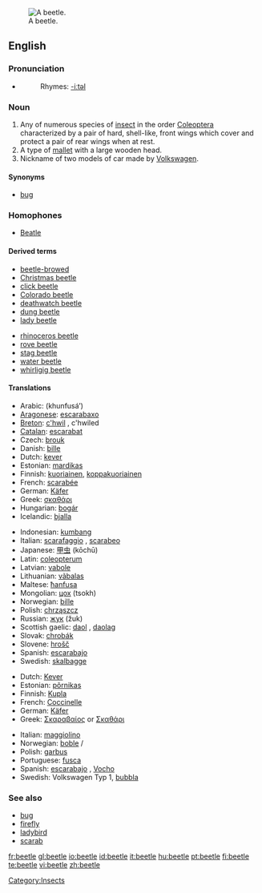 {{wikipedia|dab=beetle (disambiguation)|beetle}}
[[Image:Goliath beetle.jpg|thumb|right|A beetle.]]
==English==

===Pronunciation===
*{{audio|en-us-beetle.ogg|Audio (US)}}
*:Rhymes: [[Rhymes:English:-iːtəl|-iːtəl]]

===Noun===
{{wikipedia}}
{{en-noun}}

# Any of numerous species of [[insect]] in the order [[Coleoptera]] characterized by a pair of hard, shell-like, front wings which cover and protect a pair of rear wings when at rest.
# A type of [[mallet]] with a large wooden head.
# <!--capitalised?-->Nickname of two models of car made by [[w:Volkswagen|Volkswagen]].

====Synonyms====
*[[bug]]<!--capitalised in car sense?--> {{italbrac|U.S. colloquial}}

===Homophones===
*[[Beatle]]

====Derived terms====
{{rfc-level|Derived terms at L4+ not in L3 POS section (AutoFormat would have corrected level of Homophones)}}
{{top}}
*[[beetle-browed]]
*[[Christmas beetle]]
*[[click beetle]]
*[[Colorado beetle]]
*[[deathwatch beetle]]
*[[dung beetle]]
*[[lady beetle]]
{{mid}}
*[[rhinoceros beetle]]
*[[rove beetle]]
*[[stag beetle]]
*[[water beetle]]
*[[whirligig beetle]]
{{bottom}}

====Translations====
{{trans-top|insect}}
*Arabic: {{ARchar|[[خنفساء]]}} (khunfusá’) {{m}}
*[[Aragonese]]: [[escarabaxo]] {{m}}
*[[Breton]]: [[c'hwil]] {{m}}, c'hwiled {{p}}
*[[Catalan]]: [[escarabat]] {{m}}
*Czech: [[brouk]] {{m}}
*Danish: [[bille]] {{g|Danish}}
*Dutch: [[kever]] {{m}}
*Estonian: [[mardikas]]
*Finnish: [[kuoriainen]], [[koppakuoriainen]]
*French: [[scarabée]] {{m}}
*German: [[Käfer]] {{m}}
*Greek: [[σκαθάρι]] {{n}}
*Hungarian: [[bogár]]
*Icelandic: [[bjalla]] {{f}}
{{trans-mid}}
*Indonesian: [[kumbang]]
*Italian: [[scarafaggio]] {{m}}, [[scarabeo]] {{m}}
*Japanese: [[甲虫]] (kōchū)
*Latin: [[coleopterum]] {{n}}
*Latvian: [[vabole]] {{f}}
*Lithuanian: [[vãbalas]] {{g|Lithuanian}}
*Maltese: [[ħanfusa]] {{f}}
*Mongolian: [[цох]] (tsokh)
*Norwegian: [[bille]] {{m}}
*Polish: [[chrząszcz]] {{m}}
*Russian: [[жук]] (žuk) {{m}}
*Scottish gaelic: [[daol]] {{m}}, [[daolag]] {{f}}
*Slovak: [[chrobák]] {{m}}
*Slovene: [[hrošč]] {{m}}
*Spanish: [[escarabajo]] {{m}}
*Swedish: [[skalbagge]] {{c}}
{{trans-bottom}}

{{trans-top|mallet}}
{{trans-mid}}
{{trans-bottom}}

{{trans-top|Volkswagen car}}
*Dutch: [[Kever]] {{m}}
*Estonian: [[põrnikas]]
*Finnish: [[Kupla]]
*French: [[Coccinelle]] {{f}}
*German: [[Käfer]] {{m}}
*Greek: [[Σκαραβαίος]] {{m}} or [[Σκαθάρι]]
{{trans-mid}}
*Italian: [[maggiolino]] {{m}}
*Norwegian: [[boble]] {{m}}/{{f}}
*Polish: [[garbus]] {{m}}
*Portuguese: [[fusca]] {{italbrac|Brazil}} {{f}}
*Spanish: [[escarabajo]] {{m}}, [[Vocho]] {{m}} {{italbrac|Mexico}}
*Swedish: Volkswagen Typ 1, [[bubbla]] {{c}} <!--"bubbla" to be confirmed-->
{{trans-bottom}}

===See also===
*[[bug]]
*[[firefly]]
*[[ladybird]]
*[[scarab]]

[[Category:Insects]]

[[fr:beetle]]
[[gl:beetle]]
[[io:beetle]]
[[id:beetle]]
[[it:beetle]]
[[hu:beetle]]
[[pt:beetle]]
[[fi:beetle]]
[[te:beetle]]
[[vi:beetle]]
[[zh:beetle]]